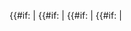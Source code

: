 {{flagicon|{{{1}}} }} {{#if: {{{2|}}}| {{flagicon|{{{2}}} }} {{#if: {{{3|}}}| {{flagicon|{{{3}}} }} {{#if: {{{4|}}}| {{flagicon|{{{4}}} }} {{#if: {{{5|}}}| {{flagicon|{{{5}}} }}